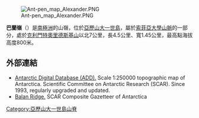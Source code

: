 [[Image:Ant-pen_map_Alexander.PNG|thumb]]

'''巴蘭嶺'''（{{lang-en|Balan Ridge}}）是[[南極洲|南極洲]]的山嶺，位於[[亞歷山大一世島|亞歷山大一世島]]，屬於[[索菲亞大學山脈|索菲亞大學山脈]]的一部分，處於[[克利門特奧里德斯基山|克利門特奧里德斯基山]]以北7公里，長4.5公里、寬1.45公里，最高點海拔高度800米。

==外部連結==
* [http://www.add.scar.org Antarctic Digital Database (ADD).] {{Wayback|url=http://www.add.scar.org/ |date=20170305000653 }} Scale 1:250000 topographic map of Antarctica. Scientific Committee on Antarctic Research (SCAR). Since 1993, regularly upgraded and updated.
* [http://data.aad.gov.au/aadc/gaz/scar/display_name.cfm?gaz_id=136895 Balan Ridge.] SCAR Composite Gazetteer of Antarctica

{{DEFAULTSORT:Balan Ridge}}
[[Category:亞歷山大一世島山脊|Category:亞歷山大一世島山脊]]


{{AlexanderIsland-geo-stub}}